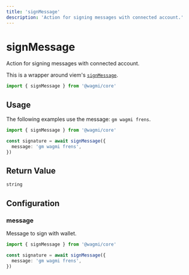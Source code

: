```yaml
---
title: 'signMessage'
description: 'Action for signing messages with connected account.'
---
```


# signMessage

Action for signing messages with connected account.

This is a wrapper around viem's [`signMessage`](https://viem.sh/docs/actions/wallet/signMessage.html).

```ts
import { signMessage } from '@wagmi/core'
```

## Usage

The following examples use the message: `gm wagmi frens`.

```ts
import { signMessage } from '@wagmi/core'

const signature = await signMessage({
  message: 'gm wagmi frens',
})
```

## Return Value

```ts
string
```

## Configuration

### message

Message to sign with wallet.

```ts {7}
import { signMessage } from '@wagmi/core'

const signature = await signMessage({
  message: 'gm wagmi frens',
})
```
